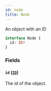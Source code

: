 ```yaml
---
id: node
title: Node
---
```


An object with an ID

```graphql
interface Node {
  id: ID!
}
```

### Fields

#### `id` ([`ID`](../../order-view-service/scalars/id))

The id of the object.
